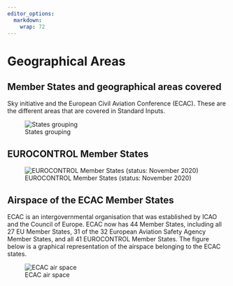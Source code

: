 ```yaml
---
editor_options: 
  markdown: 
    wrap: 72
---
```


# Geographical Areas {#geographical-areas .unnumbered}

## Member States and geographical areas covered {.unnumbered}

Sky initiative and the European Civil Aviation Conference (ECAC). These are the different areas that are covered in Standard Inputs.

![States grouping](figures/eu_orgs.png){#fig-member-states-set-diagram}

## EUROCONTROL Member States {.unnumbered}

![EUROCONTROL Member States (status: November 2020)](figures/eurocontrol_ms.png){#fig-eurocontrol-member-states}

## Airspace of the ECAC Member States {.unnumbered}

ECAC is an intergovernmental organisation that was established by ICAO and the Council of Europe. ECAC now has 44 Member States, including all 27 EU Member States, 31 of the 32 European Aviation Safety Agency Member States, and all 41 EUROCONTROL Member States. The figure below is a graphical representation of the airspace belonging to the ECAC states.

![ECAC air space](figures/ecac_airspace_fir.png){#fig-ecac-airspace-fir}
